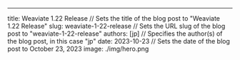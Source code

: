 ---
title: Weaviate 1.22 Release 																									// Sets the title of the blog post to "Weaviate 1.22 Release"
slug: weaviate-1-22-release 																									// Sets the URL slug of the blog post to "weaviate-1-22-release"
authors: [jp] 																															// Specifies the author(s) of the blog post, in this case "jp"
date: 2023-10-23 																														// Sets the date of the blog post to October 23, 2023
image: ./img/hero.png 							
